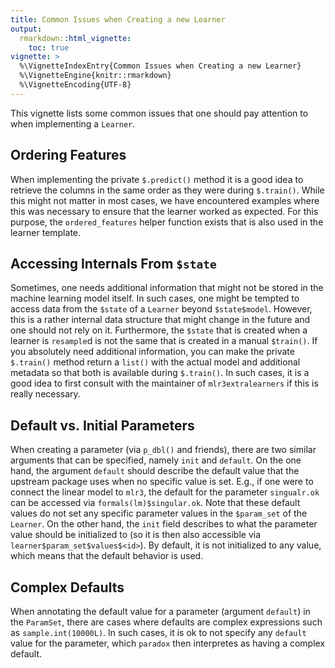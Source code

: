 ```yaml
---
title: Common Issues when Creating a new Learner
output:
  rmarkdown::html_vignette:
    toc: true
vignette: >
  %\VignetteIndexEntry{Common Issues when Creating a new Learner}
  %\VignetteEngine{knitr::rmarkdown}
  %\VignetteEncoding{UTF-8}
---
```


This vignette lists some common issues that one should pay attention to when implementing a `Learner`.

## Ordering Features

When implementing the private `$.predict()` method it is a good idea to retrieve the columns in the same order as they were during `$.train()`.
While this might not matter in most cases, we have encountered examples where this was necessary to ensure that the learner worked as expected.
For this purpose, the `ordered_features` helper function exists that is also used in the learner template.

## Accessing Internals From `$state`

Sometimes, one needs additional information that might not be stored in the machine learning model itself.
In such cases, one might be tempted to access data from the `$state` of a `Learner` beyond `$state$model`.
However, this is a rather internal data structure that might change in the future and one should not rely on it.
Furthermore, the `$state` that is created when a learner is `resample`d is not the same that is created in a manual `$train()`.
If you absolutely need additional information, you can make the private `$.train()` method return a `list()` with the actual model and additional metadata so that both is available during `$.train()`.
In such cases, it is a good idea to first consult with the maintainer of `mlr3extralearners` if this is really necessary.

## Default vs. Initial Parameters

When creating a parameter (via `p_dbl()` and friends), there are two similar arguments that can be specified, namely `init` and `default`.
On the one hand, the argument `default` should describe the default value that the upstream package uses when no specific value is set.
E.g., if one were to connect the linear model to `mlr3`, the default for the parameter `singualr.ok` can be accessed via `formals(lm)$singular.ok`.
Note that these default values do not set any specific parameter values in the `$param_set` of the `Learner`.
On the other hand, the `init` field describes to what the parameter value should be initialized to (so it is then also accessible via `learner$param_set$values$<id>`).
By default, it is not initialized to any value, which means that the default behavior is used.

## Complex Defaults

When annotating the default value for a parameter (argument `default`) in the `ParamSet`, there are cases where defaults are complex expressions such as `sample.int(10000L)`.
In such cases, it is ok to not specify any `default` value for the parameter, which `paradox` then interpretes as having a complex default.
